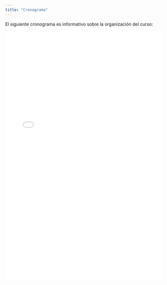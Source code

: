 ```yaml
---
title: "Cronograma"
---
```


El siguiente cronograma es informativo sobre la organización del curso:

![](cronograma-trabajo-ecnii2024.pdf){width=100% height=800}


